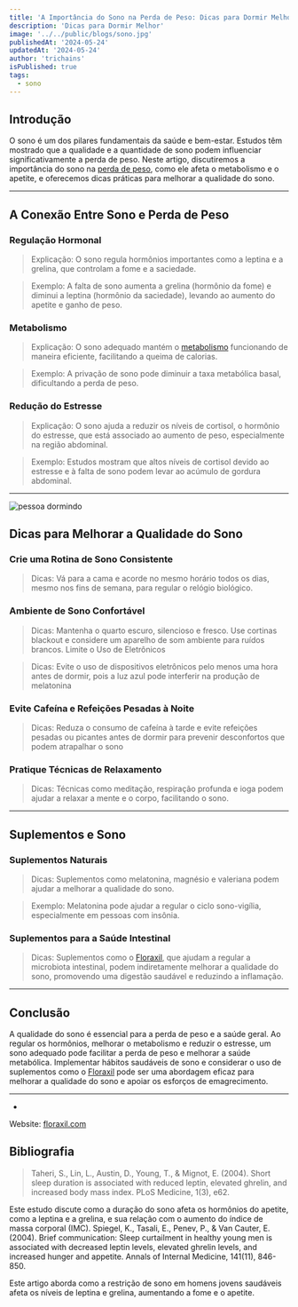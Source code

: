 ```yaml
---
title: 'A Importância do Sono na Perda de Peso: Dicas para Dormir Melhor'
description: 'Dicas para Dormir Melhor'
image: '../../public/blogs/sono.jpg'
publishedAt: '2024-05-24'
updatedAt: '2024-05-24'
author: 'trichains'
isPublished: true
tags:
  - sono
---
```


## Introdução

O sono é um dos pilares fundamentais da saúde e bem-estar. Estudos têm mostrado que a qualidade e a quantidade de sono podem influenciar significativamente a perda de peso. Neste artigo, discutiremos a importância do sono na [perda de peso](http://floraxil.com), como ele afeta o metabolismo e o apetite, e oferecemos dicas práticas para melhorar a qualidade do sono.

---

## A Conexão Entre Sono e Perda de Peso

### Regulação Hormonal

> Explicação: O sono regula hormônios importantes como a leptina e a grelina, que controlam a fome e a saciedade.

> Exemplo: A falta de sono aumenta a grelina (hormônio da fome) e diminui a leptina (hormônio da saciedade), levando ao aumento do apetite e ganho de peso.

### Metabolismo

> Explicação: O sono adequado mantém o [metabolismo](https://pharmasix.com.br/blog/blogs/equilibrando-o-metabolismo) funcionando de maneira eficiente, facilitando a queima de calorias.

> Exemplo: A privação de sono pode diminuir a taxa metabólica basal, dificultando a perda de peso.

### Redução do Estresse

> Explicação: O sono ajuda a reduzir os níveis de cortisol, o hormônio do estresse, que está associado ao aumento de peso, especialmente na região abdominal.

> Exemplo: Estudos mostram que altos níveis de cortisol devido ao estresse e à falta de sono podem levar ao acúmulo de gordura abdominal.


---

<div style={{ display: 'flex', justifyContent: 'center' }}>
  <Image
    src="/blog/blogs/sono2.jpg"
    width={400}
    height={404}
    alt="pessoa dormindo"
  />
</div>


## Dicas para Melhorar a Qualidade do Sono

### Crie uma Rotina de Sono Consistente

> Dicas: Vá para a cama e acorde no mesmo horário todos os dias, mesmo nos fins de semana, para regular o relógio biológico.

###  Ambiente de Sono Confortável

> Dicas: Mantenha o quarto escuro, silencioso e fresco. Use cortinas blackout e considere um aparelho de som ambiente para ruídos brancos.
Limite o Uso de Eletrônicos


> Dicas: Evite o uso de dispositivos eletrônicos pelo menos uma hora antes de dormir, pois a luz azul pode interferir na produção de melatonina


### Evite Cafeína e Refeições Pesadas à Noite

> Dicas: Reduza o consumo de cafeína à tarde e evite refeições pesadas ou picantes antes de dormir para prevenir desconfortos que podem atrapalhar o sono

### Pratique Técnicas de Relaxamento

> Dicas: Técnicas como meditação, respiração profunda e ioga podem ajudar a relaxar a mente e o corpo, facilitando o sono.

---

## Suplementos e Sono 

### Suplementos Naturais

> Dicas: Suplementos como melatonina, magnésio e valeriana podem ajudar a melhorar a qualidade do sono.

> Exemplo: Melatonina pode ajudar a regular o ciclo sono-vigília, especialmente em pessoas com insônia.

### Suplementos para a Saúde Intestinal

> Dicas: Suplementos como o [Floraxil](https://sevenpharma.com.br/produto/floraxil-5-frascos/), que ajudam a regular a microbiota intestinal, podem indiretamente melhorar a qualidade do sono, promovendo uma digestão saudável e reduzindo a inflamação.

---

## Conclusão

A qualidade do sono é essencial para a perda de peso e a saúde geral. Ao regular os hormônios, melhorar o metabolismo e reduzir o estresse, um sono adequado pode facilitar a perda de peso e melhorar a saúde metabólica. Implementar hábitos saudáveis de sono e considerar o uso de suplementos como o [Floraxil](https://sevenpharma.com.br/produto/floraxil-5-frascos/) pode ser uma abordagem eficaz para melhorar a qualidade do sono e apoiar os esforços de emagrecimento.

---
-
Website: [floraxil.com](http://floraxil.com)

## Bibliografia

> Taheri, S., Lin, L., Austin, D., Young, T., & Mignot, E. (2004). Short sleep duration is associated with reduced leptin, elevated ghrelin, and increased body mass index. PLoS Medicine, 1(3), e62. 

Este estudo discute como a duração do sono afeta os hormônios do apetite, como a leptina e a grelina, e sua relação com o aumento do índice de massa corporal (IMC).
Spiegel, K., Tasali, E., Penev, P., & Van Cauter, E. (2004). Brief communication: Sleep curtailment in healthy young men is associated with decreased leptin levels, elevated ghrelin levels, and increased hunger and appetite. Annals of Internal Medicine, 141(11), 846-850. 

Este artigo aborda como a restrição de sono em homens jovens saudáveis afeta os níveis de leptina e grelina, aumentando a fome e o apetite.

